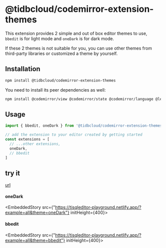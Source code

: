 # @tidbcloud/codemirror-extension-themes

This extension provides 2 simple and out of box editor themes to use, `bbedit` is for light mode and `oneDark` is for dark mode.

If these 2 themes is not suitable for you, you can use other themes from third-party libraries or customized a theme by yourself.

## Installation

```sh npm2yarn
npm install @tidbcloud/codemirror-extension-themes
```

You need to install its peer dependencies as well:

```sh npm2yarn
npm install @codemirror/view @codemirror/state @codemirror/language @lezer/highlight
```

## Usage

```ts
import { bbedit, oneDark } from '@tidbcloud/codemirror-extension-themes'

// add the extension to your editor created by getting started
const extensions = [
  // ...other extensions,
  oneDark,
  // bbedit
]

```
## try it
[url](https://tisqleditor-playground.netlify.app/?example=all&with_select=&theme=oneDark)
#### oneDark

<EmbeddedStory src={"https://tisqleditor-playground.netlify.app/?example=all&theme=oneDark"} initHeight={400}></EmbeddedStory>

#### bbedit
<EmbeddedStory src={"https://tisqleditor-playground.netlify.app/?example=all&theme=bbedit"} initHeight={400}></EmbeddedStory>
